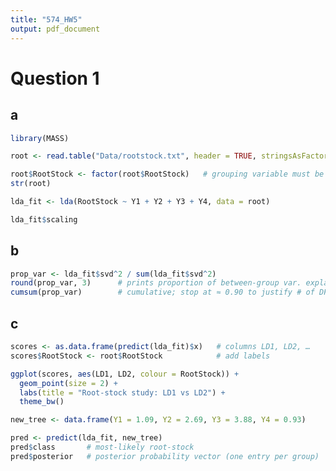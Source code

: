 ```yaml
---
title: "574_HW5"
output: pdf_document
---
```


# Question 1


## a
```r
library(MASS)

root <- read.table("Data/rootstock.txt", header = TRUE, stringsAsFactors = FALSE)

root$RootStock <- factor(root$RootStock)   # grouping variable must be a factor
str(root)

lda_fit <- lda(RootStock ~ Y1 + Y2 + Y3 + Y4, data = root)

lda_fit$scaling

```
## b
```r
prop_var <- lda_fit$svd^2 / sum(lda_fit$svd^2)
round(prop_var, 3)      # prints proportion of between-group var. explained
cumsum(prop_var)        # cumulative; stop at ≈ 0.90 to justify # of DFs kept
```

## c
```r

scores <- as.data.frame(predict(lda_fit)$x)   # columns LD1, LD2, …
scores$RootStock <- root$RootStock            # add labels

ggplot(scores, aes(LD1, LD2, colour = RootStock)) +
  geom_point(size = 2) +
  labs(title = "Root-stock study: LD1 vs LD2") +
  theme_bw()

```

```r

new_tree <- data.frame(Y1 = 1.09, Y2 = 2.69, Y3 = 3.88, Y4 = 0.93)

pred <- predict(lda_fit, new_tree)
pred$class       # most-likely root-stock
pred$posterior   # posterior probability vector (one entry per group)

```

